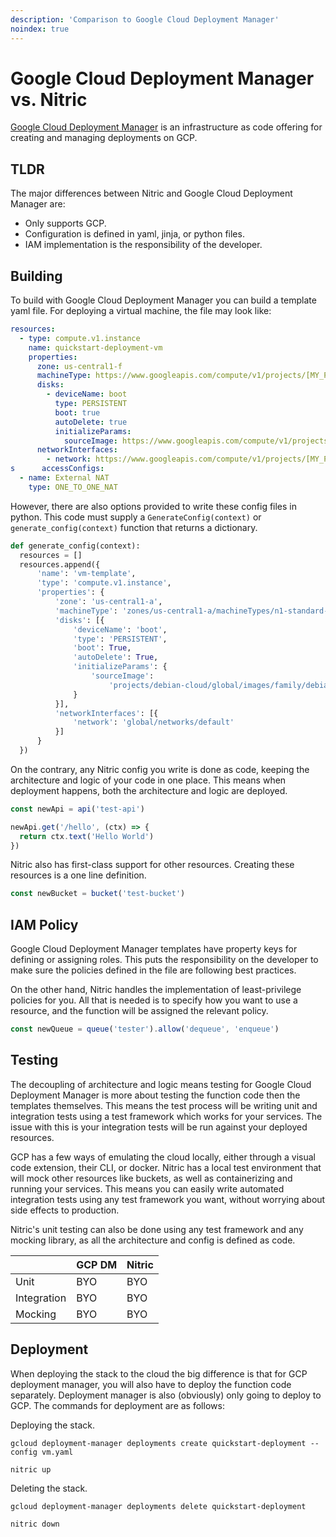 ```yaml
---
description: 'Comparison to Google Cloud Deployment Manager'
noindex: true
---
```


# Google Cloud Deployment Manager vs. Nitric

[Google Cloud Deployment Manager](https://cloud.google.com/deployment-manager/docs#docs) is an infrastructure as code offering for creating and managing deployments on GCP.

## TLDR

The major differences between Nitric and Google Cloud Deployment Manager are:

- Only supports GCP.
- Configuration is defined in yaml, jinja, or python files.
- IAM implementation is the responsibility of the developer.

## Building

To build with Google Cloud Deployment Manager you can build a template yaml file. For deploying a virtual machine, the file may look like:

```yaml
resources:
  - type: compute.v1.instance
    name: quickstart-deployment-vm
    properties:
      zone: us-central1-f
      machineType: https://www.googleapis.com/compute/v1/projects/[MY_PROJECT]/zones/us-central1-f/machineTypes/f1-micro
      disks:
        - deviceName: boot
          type: PERSISTENT
          boot: true
          autoDelete: true
          initializeParams:
            sourceImage: https://www.googleapis.com/compute/v1/projects/debian-cloud/global/images/family/debian-9
      networkInterfaces:
        - network: https://www.googleapis.com/compute/v1/projects/[MY_PROJECT]/global/networks/default
s      accessConfigs:
  - name: External NAT
    type: ONE_TO_ONE_NAT
```

However, there are also options provided to write these config files in python. This code must supply a `GenerateConfig(context)` or `generate_config(context)` function that returns a dictionary.

```python
def generate_config(context):
  resources = []
  resources.append({
      'name': 'vm-template',
      'type': 'compute.v1.instance',
      'properties': {
          'zone': 'us-central1-a',
          'machineType': 'zones/us-central1-a/machineTypes/n1-standard-1',
          'disks': [{
              'deviceName': 'boot',
              'type': 'PERSISTENT',
              'boot': True,
              'autoDelete': True,
              'initializeParams': {
                  'sourceImage':
                      'projects/debian-cloud/global/images/family/debian-9'
              }
          }],
          'networkInterfaces': [{
              'network': 'global/networks/default'
          }]
      }
  })
```

On the contrary, any Nitric config you write is done as code, keeping the architecture and logic of your code in one place. This means when deployment happens, both the architecture and logic are deployed.

```typescript
const newApi = api('test-api')

newApi.get('/hello', (ctx) => {
  return ctx.text('Hello World')
})
```

Nitric also has first-class support for other resources. Creating these resources is a one line definition.

```typescript
const newBucket = bucket('test-bucket')
```

## IAM Policy

Google Cloud Deployment Manager templates have property keys for defining or assigning roles. This puts the responsibility on the developer to make sure the policies defined in the file are following best practices.

On the other hand, Nitric handles the implementation of least-privilege policies for you. All that is needed is to specify how you want to use a resource, and the function will be assigned the relevant policy.

```typescript
const newQueue = queue('tester').allow('dequeue', 'enqueue')
```

## Testing

The decoupling of architecture and logic means testing for Google Cloud Deployment Manager is more about testing the function code then the templates themselves. This means the test process will be writing unit and integration tests using a test framework which works for your services. The issue with this is your integration tests will be run against your deployed resources.

GCP has a few ways of emulating the cloud locally, either through a visual code extension, their CLI, or docker. Nitric has a local test environment that will mock other resources like buckets, as well as containerizing and running your services. This means you can easily write automated integration tests using any test framework you want, without worrying about side effects to production.

Nitric's unit testing can also be done using any test framework and any mocking library, as all the architecture and config is defined as code.

|             | GCP DM | Nitric |
| ----------- | ------ | ------ |
| Unit        | BYO    | BYO    |
| Integration | BYO    | BYO    |
| Mocking     | BYO    | BYO    |

## Deployment

When deploying the stack to the cloud the big difference is that for GCP deployment manager, you will also have to deploy the function code separately. Deployment manager is also (obviously) only going to deploy to GCP. The commands for deployment are as follows:

Deploying the stack.

```
gcloud deployment-manager deployments create quickstart-deployment --config vm.yaml

nitric up
```

Deleting the stack.

```
gcloud deployment-manager deployments delete quickstart-deployment

nitric down
```
